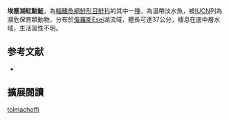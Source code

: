 {{NoteTA|G1=LS}}
{{Speciesbox
| name = 埃塞湖紅點鮭
| image = 
| image_width = 250px
| status = EN
| status_system = IUCN3.1
| genus = Salvelinus
| species = tolmachoffi
| authority = [[Berg|Berg]], 1926
| synonyms = 
}}

'''埃塞湖紅點鮭'''，為[[輻鰭魚綱|輻鰭魚綱]][[鮭形目|鮭形目]][[鮭科|鮭科]]的其中一[[種|種]]，為溫帶淡水魚，被[[IUCN|IUCN]]列為瀕危保育類動物，分布於[[俄羅斯|俄羅斯]]Esei湖流域，體長可達37公分，棲息在底中層水域，生活習性不明。

==参考文献==
*{{FishBase_species|genus=Salvelinus|species=tolmachoffi|year=2015|month=10}}
== 擴展閱讀 ==
{{refbegin}}
{{wikispecies-inline|Salvelinus tolmachoffi|埃塞湖紅點鮭}}
{{refend}}
{{Taxonbar|from=Q5850397}}

[[Category:紅點鮭屬|tolmachoffi]]